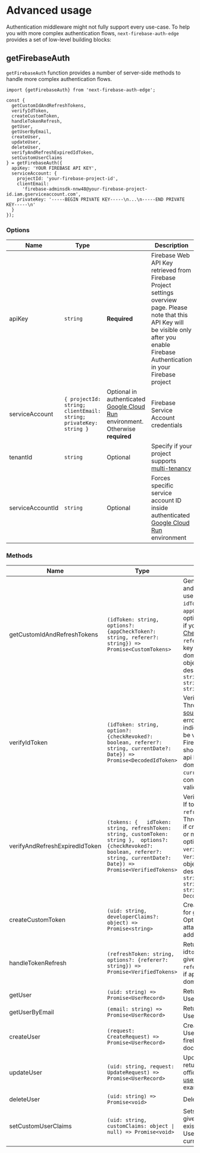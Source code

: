 # Advanced usage

Authentication middleware might not fully support every use-case. To help you with more complex authentication flows, `next-firebase-auth-edge` provides a set of low-level building blocks:

## getFirebaseAuth

`getFirebaseAuth` function provides a number of server-side methods to handle more complex authentication flows.

```tsx
import {getFirebaseAuth} from 'next-firebase-auth-edge';

const {
  getCustomIdAndRefreshTokens,
  verifyIdToken,
  createCustomToken,
  handleTokenRefresh,
  getUser,
  getUserByEmail,
  createUser,
  updateUser,
  deleteUser,
  verifyAndRefreshExpiredIdToken,
  setCustomUserClaims
} = getFirebaseAuth({
  apiKey: 'YOUR FIREBASE API KEY',
  serviceAccount: {
    projectId: 'your-firebase-project-id',
    clientEmail:
      'firebase-adminsdk-nnw48@your-firebase-project-id.iam.gserviceaccount.com',
    privateKey: '-----BEGIN PRIVATE KEY-----\n...\n-----END PRIVATE KEY-----\n'
  }
});
```

### Options

| Name             | Type                                                             |                                                                                                                | Description                                                                                                                                                                                       |
| ---------------- | ---------------------------------------------------------------- | -------------------------------------------------------------------------------------------------------------- | ------------------------------------------------------------------------------------------------------------------------------------------------------------------------------------------------- |
| apiKey           | `string`                                                         | **Required**                                                                                                   | Firebase Web API Key retrieved from Firebase Project settings overview page. Please note that this API Key will be visible only after you enable Firebase Authentication in your Firebase project |
| serviceAccount   | `{ projectId: string; clientEmail: string; privateKey: string }` | Optional in authenticated [Google Cloud Run](https://cloud.google.com/run) environment. Otherwise **required** | Firebase Service Account credentials                                                                                                                                                              |
| tenantId         | `string`                                                         | Optional                                                                                                       | Specify if your project supports [multi-tenancy](https://cloud.google.com/identity-platform/docs/multi-tenancy-authentication)                                                                    |
| serviceAccountId | `string`                                                         | Optional                                                                                                       | Forces specific service account ID inside authenticated [Google Cloud Run](https://cloud.google.com/run) environment                                                                              |

### Methods

| Name                           | Type                                                                                                                                                                               | Description                                                                                                                                                                                                                                                                                                                                                                                                                            |
| ------------------------------ | ---------------------------------------------------------------------------------------------------------------------------------------------------------------------------------- | -------------------------------------------------------------------------------------------------------------------------------------------------------------------------------------------------------------------------------------------------------------------------------------------------------------------------------------------------------------------------------------------------------------------------------------- |
| getCustomIdAndRefreshTokens    | `(idToken: string, options?: {appCheckToken?: string, referer?: string}) => Promise<CustomTokens>`                                                                                 | Generates a new set of id and refresh tokens for user identified by provided `idToken`. Accepts optional `appCheckToken` as an option. You should pass it if your app supports [App Check](https://firebase.google.com/docs/app-check). You can use `referer` option if your api key is restricted by a domain. `CustomTokens` is an object that can be described by `{ idToken: string; refreshToken: string; customToken: string; }` |
| verifyIdToken                  | `(idToken: string, option?: {checkRevoked?: boolean, referer?: string, currentDate?: Date}) => Promise<DecodedIdToken>`                                                            | Verifies provided `idToken`. Throws `AuthError`. See [source code](https://github.com/awinogrodzki/next-firebase-auth-edge/blob/main/src/auth/error.ts) for possible error types. `checkRevoked` indicates if a token should be verified against Firebase APIs. `referer` should be passed if your api key is restricted by a domain. Pass custom `currentDate`, if you need to control the date token is validated against            |
| verifyAndRefreshExpiredIdToken | `(tokens: {   idToken: string, refreshToken: string, customToken: string },  options?: {checkRevoked?: boolean, referer?: string, currentDate?: Date}) => Promise<VerifiedTokens>` | Verifies provided `idToken`. If token is expired, uses `refreshToken` to validate it. Throws `InvalidTokenError` if credentials are missing or malformed. Available options are the same as in `verifyIdToken` method. `VerifiedTokens` is an object that can be described by `{ idToken: string; refreshToken: string; customToken: string; decodedIdToken: DecodedIdToken }`                                                         |
| createCustomToken              | `(uid: string, developerClaims?: object) => Promise<string>`                                                                                                                       | Creates a custom token for given firebase user. Optionally, it's possible to attach additional`developerClaims`                                                                                                                                                                                                                                                                                                                        |
| handleTokenRefresh             | `(refreshToken: string, options?: {referer?: string}) => Promise<VerifiedTokens>`                                                                                                  | Returns id`token`and`decodedToken`for given`refreshToken`. `referer`should be passed if api key is restricted by a domain                                                                                                                                                                                                                                                                                                              |
| getUser                        | `(uid: string) => Promise<UserRecord>`                                                                                                                                             | Returns Firebase UserRecord by uid                                                                                                                                                                                                                                                                                                                                                                                                     |
| getUserByEmail                 | `(email: string) => Promise<UserRecord>`                                                                                                                                           | Returns Firebase UserRecord by email                                                                                                                                                                                                                                                                                                                                                                                                   |
| createUser                     | `(request: CreateRequest) => Promise<UserRecord>`                                                                                                                                  | Creates user and returns UserRecord. See official firebase [Create a user](https://firebase.google.com/docs/auth/admin/manage-users#create_a_user) docs for request examples                                                                                                                                                                                                                                                           |
| updateUser                     | `(uid: string, request: UpdateRequest) => Promise<UserRecord>`                                                                                                                     | Updates user by uid and returns UserRecord. See official firebase [Update a user](https://firebase.google.com/docs/auth/admin/manage-users#update_a_user) docs for request examples                                                                                                                                                                                                                                                    |
| deleteUser                     | `(uid: string) => Promise<void>`                                                                                                                                                   | Deletes user                                                                                                                                                                                                                                                                                                                                                                                                                           |
| setCustomUserClaims            | `(uid: string, customClaims: object ∣ null) => Promise<void>`                                                                                                                      | Sets custom claims for given user. Overwrites existing values. Use`getUser` to fetch current claims                                                                                                                                                                                                                                                                                                                                    |
